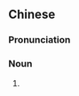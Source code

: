 ==Chinese==
{{zh-forms}}

===Pronunciation===
{{zh-pron
|m=hǎihuánggēng
|c=hoi2 wong4 gang1
|cat=n
}}

===Noun===
{{zh-noun}}

# {{w|Cantonese seafood soup}} {{gloss|a soup in Cantonese cuisine}}

{{zh-cat|Soups}}